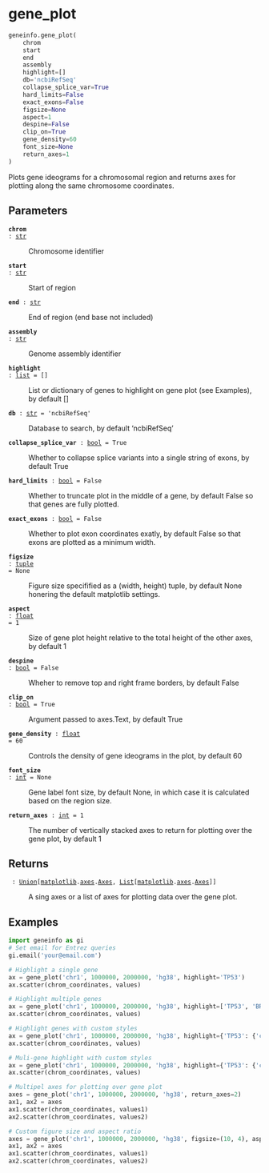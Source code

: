 # gene_plot { #geneinfo.gene_plot }

```python
geneinfo.gene_plot(
    chrom
    start
    end
    assembly
    highlight=[]
    db='ncbiRefSeq'
    collapse_splice_var=True
    hard_limits=False
    exact_exons=False
    figsize=None
    aspect=1
    despine=False
    clip_on=True
    gene_density=60
    font_size=None
    return_axes=1
)
```

Plots gene ideograms for a chromosomal region and returns axes for 
plotting along the same chromosome coordinates.

## Parameters {.doc-section .doc-section-parameters}

<code>[**chrom**]{.parameter-name} [:]{.parameter-annotation-sep} [[str](`str`)]{.parameter-annotation}</code>

:   Chromosome identifier

<code>[**start**]{.parameter-name} [:]{.parameter-annotation-sep} [[str](`str`)]{.parameter-annotation}</code>

:   Start of region

<code>[**end**]{.parameter-name} [:]{.parameter-annotation-sep} [[str](`str`)]{.parameter-annotation}</code>

:   End of region (end base not included)

<code>[**assembly**]{.parameter-name} [:]{.parameter-annotation-sep} [[str](`str`)]{.parameter-annotation}</code>

:   Genome assembly identifier

<code>[**highlight**]{.parameter-name} [:]{.parameter-annotation-sep} [[list](`list`)]{.parameter-annotation} [ = ]{.parameter-default-sep} [\[\]]{.parameter-default}</code>

:   List or dictionary of genes to highlight on gene plot (see Examples), by default []

<code>[**db**]{.parameter-name} [:]{.parameter-annotation-sep} [[str](`str`)]{.parameter-annotation} [ = ]{.parameter-default-sep} [\'ncbiRefSeq\']{.parameter-default}</code>

:   Database to search, by default 'ncbiRefSeq'

<code>[**collapse_splice_var**]{.parameter-name} [:]{.parameter-annotation-sep} [[bool](`bool`)]{.parameter-annotation} [ = ]{.parameter-default-sep} [True]{.parameter-default}</code>

:   Whether to collapse splice variants into a single string of exons, by default True

<code>[**hard_limits**]{.parameter-name} [:]{.parameter-annotation-sep} [[bool](`bool`)]{.parameter-annotation} [ = ]{.parameter-default-sep} [False]{.parameter-default}</code>

:   Whether to truncate plot in the middle of a gene, by default False so that genes are fully plotted.

<code>[**exact_exons**]{.parameter-name} [:]{.parameter-annotation-sep} [[bool](`bool`)]{.parameter-annotation} [ = ]{.parameter-default-sep} [False]{.parameter-default}</code>

:   Whether to plot exon coordinates exatly, by default False so that exons are plotted as a minimum width.

<code>[**figsize**]{.parameter-name} [:]{.parameter-annotation-sep} [[tuple](`tuple`)]{.parameter-annotation} [ = ]{.parameter-default-sep} [None]{.parameter-default}</code>

:   Figure size specifified as a (width, height) tuple, by default None honering the default matplotlib settings.

<code>[**aspect**]{.parameter-name} [:]{.parameter-annotation-sep} [[float](`float`)]{.parameter-annotation} [ = ]{.parameter-default-sep} [1]{.parameter-default}</code>

:   Size of gene plot height relative to the total height of the other axes, by default 1

<code>[**despine**]{.parameter-name} [:]{.parameter-annotation-sep} [[bool](`bool`)]{.parameter-annotation} [ = ]{.parameter-default-sep} [False]{.parameter-default}</code>

:   Wheher to remove top and right frame borders, by default False

<code>[**clip_on**]{.parameter-name} [:]{.parameter-annotation-sep} [[bool](`bool`)]{.parameter-annotation} [ = ]{.parameter-default-sep} [True]{.parameter-default}</code>

:   Argument passed to axes.Text, by default True

<code>[**gene_density**]{.parameter-name} [:]{.parameter-annotation-sep} [[float](`float`)]{.parameter-annotation} [ = ]{.parameter-default-sep} [60]{.parameter-default}</code>

:   Controls the density of gene ideograms in the plot, by default 60

<code>[**font_size**]{.parameter-name} [:]{.parameter-annotation-sep} [[int](`int`)]{.parameter-annotation} [ = ]{.parameter-default-sep} [None]{.parameter-default}</code>

:   Gene label font size, by default None, in which case it is calculated based on the region size.

<code>[**return_axes**]{.parameter-name} [:]{.parameter-annotation-sep} [[int](`int`)]{.parameter-annotation} [ = ]{.parameter-default-sep} [1]{.parameter-default}</code>

:   The number of vertically stacked axes to return for plotting over the gene plot, by default 1

## Returns {.doc-section .doc-section-returns}

<code>[]{.parameter-name} [:]{.parameter-annotation-sep} [[Union](`typing.Union`)\[[matplotlib](`matplotlib`).[axes](`matplotlib.axes`).[Axes](`matplotlib.axes.Axes`), [List](`typing.List`)\[[matplotlib](`matplotlib`).[axes](`matplotlib.axes`).[Axes](`matplotlib.axes.Axes`)\]\]]{.parameter-annotation}</code>

:   A sing axes or a list of axes for plotting data over the gene plot.

## Examples {.doc-section .doc-section-examples}

```python
import geneinfo as gi
# Set email for Entrez queries
gi.email('your@email.com')

# Highlight a single gene
ax = gene_plot('chr1', 1000000, 2000000, 'hg38', highlight='TP53')
ax.scatter(chrom_coordinates, values)

# Highlight multiple genes
ax = gene_plot('chr1', 1000000, 2000000, 'hg38', highlight=['TP53', 'BRCA1'])
ax.scatter(chrom_coordinates, values)

# Highlight genes with custom styles
ax = gene_plot('chr1', 1000000, 2000000, 'hg38', highlight={'TP53': {'color': 'blue', 'weight': 'bold'}})
ax.scatter(chrom_coordinates, values)

# Muli-gene highlight with custom styles
ax = gene_plot('chr1', 1000000, 2000000, 'hg38', highlight={'TP53': {'color': 'blue', 'weight': 'bold'}, 'BRCA1': {'color': 'red'}})
ax.scatter(chrom_coordinates, values)

# Multipel axes for plotting over gene plot
axes = gene_plot('chr1', 1000000, 2000000, 'hg38', return_axes=2)
ax1, ax2 = axes
ax1.scatter(chrom_coordinates, values1)
ax2.scatter(chrom_coordinates, values2)

# Custom figure size and aspect ratio
axes = gene_plot('chr1', 1000000, 2000000, 'hg38', figsize=(10, 4), aspect=0.5)
ax1, ax2 = axes
ax1.scatter(chrom_coordinates, values1)
ax2.scatter(chrom_coordinates, values2)
```